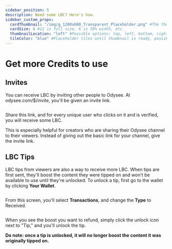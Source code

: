---
sidebar_position: 5
description: Need some LBC? Here's how.
sidebar_custom_props:
  cardThumbnail: "/img/g_1200x600_Transparent_Placeholder.png" #The thumbnail on the category card.
  cardSize: 6 #12 is full size, 6 is 50% width, etc.
  thumbnailLocation: "left" #Possible options: top, left, bottom, right, none
  tileColor: "blue" #Placeholder tiles until thumbnail is ready, possible options: blue, cream, darkpurple, lightpurple, mauve, orange, pink, none
---

# Get more Credits to use

## Invites

You can receive LBC by inviting other people to Odysee. At odysee.com/$/invite, you'll be given an invite link.

<Image img="/img/en/category-monetization3.png"/>

Share this link, and for every unique user who clicks on it and is verified, you will receive some LBC.

This is especially helpful for creators who are sharing their Odysee channel to their viewers. Instead of giving out the basic link for your channel, give the invite link.

## LBC Tips

LBC tips from viewers are also a way to receive more LBC. When tips are first sent, they'll boost the content they were tipped on and won't be available to use until they're unlocked. To unlock a tip, first go to the wallet by clicking **Your Wallet**.

<Image img="/img/en/category-wallet1.png"/>

From this screen, you'll select **Transactions**, and change the **Type** to Received.

<Image img="/img/en/odysee-monetization9.png"/>

When you see the boost you want to refund, simply click the unlock icon next to "Tip," and you'll unlock the tip.

**Do note: once a tip is unlocked, it will no longer boost the content it was originally tipped on.**
